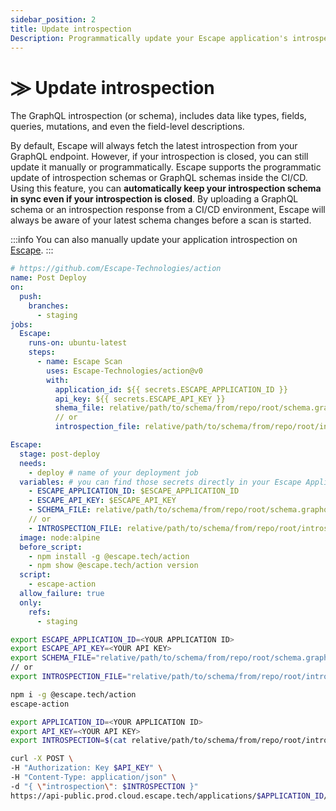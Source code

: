 ```yaml
---
sidebar_position: 2
title: Update introspection
Description: Programmatically update your Escape application's introspection
---
```



# ⨠ Update introspection

The GraphQL introspection (or schema), includes data like types, fields, queries, mutations, and even the field-level descriptions.

By default, Escape will always fetch the latest introspection from your GraphQL endpoint. However, if your introspection is closed, you can still update it manually or programmatically.
Escape supports the programmatic update of introspection schemas or GraphQL schemas inside the CI/CD. Using this feature, you can **automatically keep your introspection schema in sync even if your introspection is closed**. By uploading a GraphQL schema or an introspection response from a CI/CD environment, Escape will always be aware of your latest schema changes before a scan is started.

:::info
You can also manually update your application introspection on [Escape](https://app.escape.tech).
:::


<Tabs>
  <TabItem value="github" label="Github Action" default>

```yaml
# https://github.com/Escape-Technologies/action
name: Post Deploy
on:
  push:
    branches:
      - staging
jobs:
  Escape:
    runs-on: ubuntu-latest
    steps:
      - name: Escape Scan
        uses: Escape-Technologies/action@v0
        with:
          application_id: ${{ secrets.ESCAPE_APPLICATION_ID }}
          api_key: ${{ secrets.ESCAPE_API_KEY }}
          shema_file: relative/path/to/schema/from/repo/root/schema.graphql
          // or
          introspection_file: relative/path/to/schema/from/repo/root/introspection.json
```

  </TabItem>
  <TabItem value="gitlab" label="Gitlab CI">

```yaml
Escape:
  stage: post-deploy
  needs:
    - deploy # name of your deployment job
  variables: # you can find those secrets directly in your Escape Application Settings
    - ESCAPE_APPLICATION_ID: $ESCAPE_APPLICATION_ID
    - ESCAPE_API_KEY: $ESCAPE_API_KEY
    - SCHEMA_FILE: relative/path/to/schema/from/repo/root/schema.graphql
    // or
    - INTROSPECTION_FILE: relative/path/to/schema/from/repo/root/introspection.json
  image: node:alpine
  before_script:
    - npm install -g @escape.tech/action
    - npm show @escape.tech/action version
  script:
    - escape-action
  allow_failure: true
  only:
    refs:
      - staging
```

  </TabItem>

  <TabItem value="cli" label="CLI">

```bash
export ESCAPE_APPLICATION_ID=<YOUR APPLICATION ID>
export ESCAPE_API_KEY=<YOUR API KEY>
export SCHEMA_FILE="relative/path/to/schema/from/repo/root/schema.graphql"
// or
export INTROSPECTION_FILE="relative/path/to/schema/from/repo/root/introspection.json"

npm i -g @escape.tech/action
escape-action
```

  </TabItem>
  <TabItem value="api" label="API">

```bash
export APPLICATION_ID=<YOUR APPLICATION ID>
export API_KEY=<YOUR API KEY>
export INTROSPECTION=$(cat relative/path/to/schema/from/repo/root/introspection.json)

curl -X POST \
-H "Authorization: Key $API_KEY" \
-H "Content-Type: application/json" \
-d "{ \"introspection\": $INTROSPECTION }"
https://api-public.prod.cloud.escape.tech/applications/$APPLICATION_ID/start-scan
```

  </TabItem>
</Tabs>